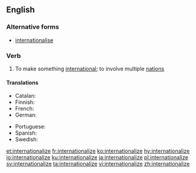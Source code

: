 ==English==

===Alternative forms===
* [[internationalise]]

===Verb===
{{en-verb|internationaliz}}

# To make something [[international]]; to involve multiple [[nation]]s

====Translations====
{{trans-top|to make something international}}
* Catalan: {{t+|ca|internacionalitzar}}
* Finnish: {{t|fi|kansainvälistää}}
* French: {{t+|fr|internationaliser}}
* German: {{t|de|internationalisieren}}
{{trans-mid}}
* Portuguese: {{t+|pt|internacionalizar}}
* Spanish: {{t+|es|internacionalizar}}
* Swedish: {{t+|sv|internationalisera}}
{{trans-bottom}}

[[et:internationalize]]
[[fr:internationalize]]
[[ko:internationalize]]
[[hy:internationalize]]
[[io:internationalize]]
[[ku:internationalize]]
[[ja:internationalize]]
[[pl:internationalize]]
[[sv:internationalize]]
[[ta:internationalize]]
[[vi:internationalize]]
[[zh:internationalize]]